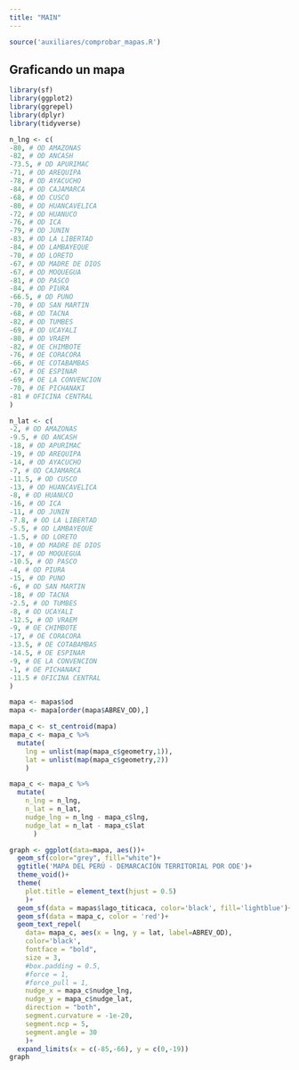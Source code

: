 ```yaml
---
title: "MAIN"
---
```


```r
source('auxiliares/comprobar_mapas.R')

```

## Graficando un mapa

```r

library(sf)
library(ggplot2)
library(ggrepel)
library(dplyr)
library(tidyverse)

n_lng <- c(
-80, # OD AMAZONAS
-82, # OD ANCASH
-73.5, # OD APURIMAC
-71, # OD AREQUIPA
-78, # OD AYACUCHO
-84, # OD CAJAMARCA
-68, # OD CUSCO
-80, # OD HUANCAVELICA
-72, # OD HUANUCO
-76, # OD ICA
-79, # OD JUNIN
-83, # OD LA LIBERTAD
-84, # OD LAMBAYEQUE
-70, # OD LORETO
-67, # OD MADRE DE DIOS
-67, # OD MOQUEGUA
-81, # OD PASCO
-84, # OD PIURA
-66.5, # OD PUNO
-70, # OD SAN MARTIN
-68, # OD TACNA
-82, # OD TUMBES
-69, # OD UCAYALI
-80, # OD VRAEM
-82, # OE CHIMBOTE
-76, # OE CORACORA
-66, # OE COTABAMBAS
-67, # OE ESPINAR
-69, # OE LA CONVENCION
-70, # OE PICHANAKI
-81 # OFICINA CENTRAL
)

n_lat <- c(
-2, # OD AMAZONAS
-9.5, # OD ANCASH
-18, # OD APURIMAC
-19, # OD AREQUIPA
-14, # OD AYACUCHO
-7, # OD CAJAMARCA
-11.5, # OD CUSCO
-13, # OD HUANCAVELICA
-8, # OD HUANUCO
-16, # OD ICA
-11, # OD JUNIN
-7.8, # OD LA LIBERTAD
-5.5, # OD LAMBAYEQUE
-1.5, # OD LORETO
-10, # OD MADRE DE DIOS
-17, # OD MOQUEGUA
-10.5, # OD PASCO
-4, # OD PIURA
-15, # OD PUNO
-6, # OD SAN MARTIN
-18, # OD TACNA
-2.5, # OD TUMBES
-8, # OD UCAYALI
-12.5, # OD VRAEM
-9, # OE CHIMBOTE
-17, # OE CORACORA
-13.5, # OE COTABAMBAS
-14.5, # OE ESPINAR
-9, # OE LA CONVENCION
-1, # OE PICHANAKI
-11.5 # OFICINA CENTRAL
)

mapa <- mapas$od
mapa <- mapa[order(mapa$ABREV_OD),]

mapa_c <- st_centroid(mapa) 
mapa_c <- mapa_c %>% 
  mutate(
    lng = unlist(map(mapa_c$geometry,1)),
    lat = unlist(map(mapa_c$geometry,2))
    )

mapa_c <- mapa_c %>% 
  mutate(
    n_lng = n_lng,
    n_lat = n_lat,
    nudge_lng = n_lng - mapa_c$lng,
    nudge_lat = n_lat - mapa_c$lat
      )

graph <- ggplot(data=mapa, aes())+
  geom_sf(color="grey", fill="white")+
  ggtitle('MAPA DEL PERÚ - DEMARCACIÓN TERRITORIAL POR ODE')+
  theme_void()+
  theme(
    plot.title = element_text(hjust = 0.5)
    )+
  geom_sf(data = mapas$lago_titicaca, color='black', fill='lightblue')+
  geom_sf(data = mapa_c, color = 'red')+
  geom_text_repel(
    data= mapa_c, aes(x = lng, y = lat, label=ABREV_OD),
    color='black',
    fontface = "bold", 
    size = 3,
    #box.padding = 0.5,
    #force = 1,
    #force_pull = 1,
    nudge_x = mapa_c$nudge_lng,
    nudge_y = mapa_c$nudge_lat,
    direction = "both",
    segment.curvature = -1e-20,
    segment.ncp = 5,
    segment.angle = 30
    )+
  expand_limits(x = c(-85,-66), y = c(0,-19))
graph

```




































